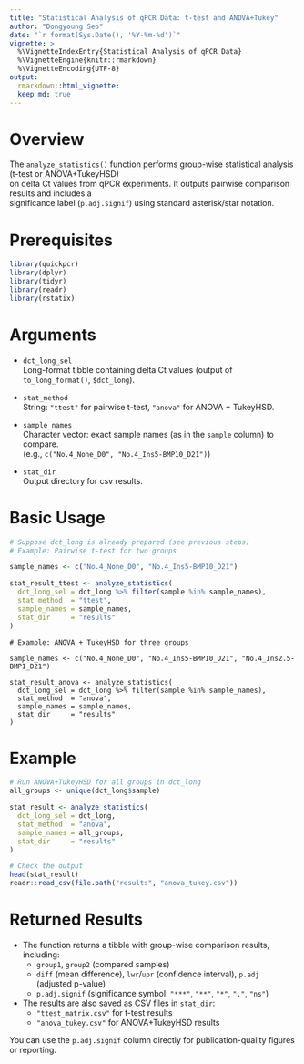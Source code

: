 ```yaml
---
title: "Statistical Analysis of qPCR Data: t-test and ANOVA+Tukey"
author: "Dongyoung Seo"
date: "`r format(Sys.Date(), '%Y-%m-%d')`"
vignette: >
  %\VignetteIndexEntry{Statistical Analysis of qPCR Data}
  %\VignetteEngine{knitr::rmarkdown}
  %\VignetteEncoding{UTF-8}
output:
  rmarkdown::html_vignette:
  keep_md: true
---
```


# Overview

The `analyze_statistics()` function performs group-wise statistical analysis (t-test or ANOVA+TukeyHSD)  
on delta Ct values from qPCR experiments. It outputs pairwise comparison results and includes a  
significance label (`p.adj.signif`) using standard asterisk/star notation.

# Prerequisites

```r
library(quickpcr)
library(dplyr)
library(tidyr)
library(readr)
library(rstatix)
```

# Arguments

- `dct_long_sel`  
  Long-format tibble containing delta Ct values (output of `to_long_format()`, `$dct_long`).

- `stat_method`  
  String: `"ttest"` for pairwise t-test, `"anova"` for ANOVA + TukeyHSD.

- `sample_names`  
  Character vector: exact sample names (as in the `sample` column) to compare.  
  (e.g., `c("No.4_None_D0", "No.4_Ins5-BMP10_D21")`)

- `stat_dir`  
  Output directory for csv results.

# Basic Usage

```r
# Suppose dct_long is already prepared (see previous steps)
# Example: Pairwise t-test for two groups

sample_names <- c("No.4_None_D0", "No.4_Ins5-BMP10_D21")

stat_result_ttest <- analyze_statistics(
  dct_long_sel = dct_long %>% filter(sample %in% sample_names),
  stat_method  = "ttest",
  sample_names = sample_names,
  stat_dir     = "results"
)
```

```
# Example: ANOVA + TukeyHSD for three groups

sample_names <- c("No.4_None_D0", "No.4_Ins5-BMP10_D21", "No.4_Ins2.5-BMP1_D21")

stat_result_anova <- analyze_statistics(
  dct_long_sel = dct_long %>% filter(sample %in% sample_names),
  stat_method  = "anova",
  sample_names = sample_names,
  stat_dir     = "results"
)
```

# Example

```r
# Run ANOVA+TukeyHSD for all groups in dct_long
all_groups <- unique(dct_long$sample)

stat_result <- analyze_statistics(
  dct_long_sel = dct_long,
  stat_method  = "anova",
  sample_names = all_groups,
  stat_dir     = "results"
)

# Check the output
head(stat_result)
readr::read_csv(file.path("results", "anova_tukey.csv"))
```

# Returned Results

- The function returns a tibble with group-wise comparison results, including:
    - `group1`, `group2` (compared samples)
    - `diff` (mean difference), `lwr`/`upr` (confidence interval), `p.adj` (adjusted p-value)
    - `p.adj.signif` (significance symbol: `"***"`, `"**"`, `"*"`, `"."`, `"ns"`)
- The results are also saved as CSV files in `stat_dir`:
    - `"ttest_matrix.csv"` for t-test results
    - `"anova_tukey.csv"` for ANOVA+TukeyHSD results

You can use the `p.adj.signif` column directly for publication-quality figures or reporting.

